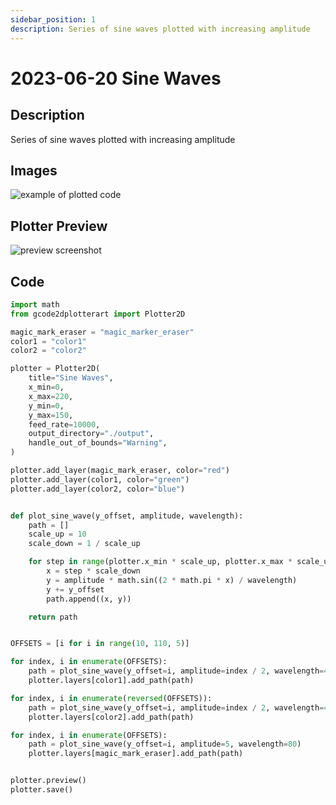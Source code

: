 ```yaml
---
sidebar_position: 1
description: Series of sine waves plotted with increasing amplitude
---
```


# 2023-06-20 Sine Waves

## Description

Series of sine waves plotted with increasing amplitude

## Images

![example of plotted code](/img/gallery/sine_waves/example1.jpg)


## Plotter Preview

![preview screenshot](/img/gallery/sine_waves/preview.png)


## Code

```python
import math
from gcode2dplotterart import Plotter2D

magic_mark_eraser = "magic_marker_eraser"
color1 = "color1"
color2 = "color2"

plotter = Plotter2D(
    title="Sine Waves",
    x_min=0,
    x_max=220,
    y_min=0,
    y_max=150,
    feed_rate=10000,
    output_directory="./output",
    handle_out_of_bounds="Warning",
)

plotter.add_layer(magic_mark_eraser, color="red")
plotter.add_layer(color1, color="green")
plotter.add_layer(color2, color="blue")


def plot_sine_wave(y_offset, amplitude, wavelength):
    path = []
    scale_up = 10
    scale_down = 1 / scale_up

    for step in range(plotter.x_min * scale_up, plotter.x_max * scale_up):
        x = step * scale_down
        y = amplitude * math.sin((2 * math.pi * x) / wavelength)
        y += y_offset
        path.append((x, y))

    return path


OFFSETS = [i for i in range(10, 110, 5)]

for index, i in enumerate(OFFSETS):
    path = plot_sine_wave(y_offset=i, amplitude=index / 2, wavelength=40)
    plotter.layers[color1].add_path(path)

for index, i in enumerate(reversed(OFFSETS)):
    path = plot_sine_wave(y_offset=i, amplitude=index / 2, wavelength=40)
    plotter.layers[color2].add_path(path)

for index, i in enumerate(OFFSETS):
    path = plot_sine_wave(y_offset=i, amplitude=5, wavelength=80)
    plotter.layers[magic_mark_eraser].add_path(path)


plotter.preview()
plotter.save()
```